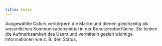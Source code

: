 ```yaml
---
title: Color
---
```


Ausgewählte Colors verkörpern die Marke und dienen gleichzeitig als wesentliches
Kommunikationsmittel in der Benutzeroberfläche. Sie lenken die Aufmerksamkeit
des Users und vermitteln gezielt wichtige Informationen wie z. B. den Status.
